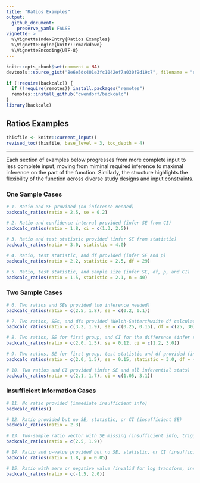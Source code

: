 ```yaml
---
title: "Ratios Examples"
output:
  github_document:
    preserve_yaml: FALSE
vignette: >
  %\VignetteIndexEntry{Ratios Examples}
  %\VignetteEngine{knitr::rmarkdown}
  %\VignetteEncoding{UTF-8}
---
```


```r
knitr::opts_chunk$set(comment = NA)
devtools::source_gist("8e6e5dc401e3fc1042ef7a030f9d19c7", filename = "revised_toc.R")
```

```r
if (!require(backcalc)) {
  if (!require(remotes)) install.packages("remotes")
  remotes::install_github("cwendorf/backcalc")
}
library(backcalc)
```

## Ratios Examples

```r
thisfile <- knitr::current_input()
revised_toc(thisfile, base_level = 3, toc_depth = 4)
```

---

Each section of examples below progresses from more complete input to less complete input, moving from miminal required inference to maximal inference on the part of the function. Similarly, the structure highlights the flexibility of the function across diverse study designs and input constraints.

### One Sample Cases

```r
# 1. Ratio and SE provided (no inference needed)
backcalc_ratios(ratio = 2.5, se = 0.2)

# 2. Ratio and confidence interval provided (infer SE from CI)
backcalc_ratios(ratio = 1.8, ci = c(1.3, 2.5))

# 3. Ratio and test statistic provided (infer SE from statistic)
backcalc_ratios(ratio = 3.0, statistic = 4.0)

# 4. Ratio, test statistic, and df provided (infer SE and p)
backcalc_ratios(ratio = 2.2, statistic = 2.5, df = 29)

# 5. Ratio, test statistic, and sample size (infer SE, df, p, and CI)
backcalc_ratios(ratio = 1.5, statistic = 2.1, n = 40)
```

### Two Sample Cases

```r
# 6. Two ratios and SEs provided (no inference needed)
backcalc_ratios(ratio = c(2.5, 1.8), se = c(0.2, 0.1))

# 7. Two ratios, SEs, and dfs provided (Welch-Satterthwaite df calculation)
backcalc_ratios(ratio = c(3.2, 1.9), se = c(0.25, 0.15), df = c(25, 30))

# 8. Two ratios, SE for first group, and CI for the difference (infer second SE and test stats)
backcalc_ratios(ratio = c(2.0, 1.5), se = 0.12, ci = c(1.2, 3.0))

# 9. Two ratios, SE for first group, test statistic and df provided (infer missing SE and p)
backcalc_ratios(ratio = c(2.0, 1.5), se = 0.15, statistic = 3.0, df = 40)

# 10. Two ratios and CI provided (infer SE and all inferential stats)
backcalc_ratios(ratio = c(2.1, 1.7), ci = c(1.05, 3.1))
```

### Insufficient Information Cases

```r
# 11. No ratio provided (immediate insufficient info)
backcalc_ratios()

# 12. Ratio provided but no SE, statistic, or CI (insufficient SE)
backcalc_ratios(ratio = 2.3)

# 13. Two-sample ratio vector with SE missing (insufficient info, triggers message)
backcalc_ratios(ratio = c(2.5, 1.9))

# 14. Ratio and p-value provided but no SE, statistic, or CI (insufficient SE)
backcalc_ratios(ratio = 1.8, p = 0.05)

# 15. Ratio with zero or negative value (invalid for log transform, insufficient info)
backcalc_ratios(ratio = c(-1.5, 2.0))
```
